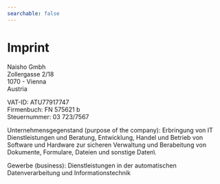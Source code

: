 ```yaml
---
searchable: false
---
```


# Imprint

Naisho Gmbh\
Zollergasse 2/18\
1070 - Vienna\
Austria

VAT-ID: ATU77917747\
Firmenbuch: FN 575621 b\
Steuernummer: 03 723/7567

Unternehmensgegenstand (purpose of the company): Erbringung von IT Dienstleistungen und Beratung, Entwicklung, Handel und Betrieb von Software und Hardware zur sicheren Verwaltung und Berabeitung von Dokumente, Formulare, Dateien und sonstige Daten\

Gewerbe (business): Dienstleistungen in der automatischen Datenverarbeitung und Informationstechnik
